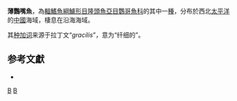 {{Speciesbox 
| genus = Scarus
| species = gracilis
| status= LC
| status_system = iucn3.1
| authority = [[Steindachner|Steindachner]], 1869
| synonyms = *''Pseudoscarus gracilis''<br /><small>Steindachner, 1869</small>
}}

'''薄鸚嘴魚'''，為[[輻鰭魚綱|輻鰭魚綱]][[鱸形目|鱸形目]][[隆頭魚亞目|隆頭魚亞目]][[鸚哥魚科|鸚哥魚科]]的其中一[[種|種]]，分布於西北[[太平洋|太平洋]]的[[中國|中國]]海域，棲息在沿海海域。

其[[种加词|种加词]]来源于拉丁文“''gracilis''”，意为“纤细的”。

== 参考文獻 ==
*{{FishBase_species|genus=Scarus|species=gracilis|year=2012|month=7}}

{{Taxonbar|from=Q2399711}}

[[Category:鸚嘴魚屬|B]]
[[Category:1869年描述的鱼类|B]]


{{鱸形目小作品}}